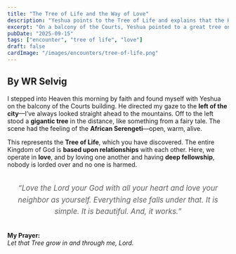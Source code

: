 ```yaml
---
title: "The Tree of Life and the Way of Love"
description: "Yeshua points to the Tree of Life and explains that the Kingdom runs on relationships and love."
excerpt: "On a balcony of the Courts, Yeshua pointed to a great tree on the horizon and said the Kingdom runs on one simple rule: love."
pubDate: "2025-09-15"
tags: ["encounter", "tree of life", "love"]
draft: false
cardImage: "/images/encounters/tree-of-life.png"
---
```


## By WR Selvig

I stepped into Heaven this morning by faith and found myself with Yeshua on the balcony of the Courts building. He directed my gaze to the **left of the city**—I’ve always looked straight ahead to the mountains. Off to the left stood a **gigantic tree** in the distance, like something from a fairy tale. The scene had the feeling of the **African Serengeti**—open, warm, alive.

This represents the **Tree of Life**, which you have discovered. The entire Kingdom of God is **based upon relationships** with each other. Here, we operate in **love**, and by loving one another and having **deep fellowship**, nobody is lorded over and no one is harmed.

<figure class="scripture-center">
  <blockquote>
    “Love the Lord your God with all your heart and love your neighbor as yourself.
    Everything else falls under that. It is simple. It is beautiful. And, it works.”
  </blockquote>
</figure>

**My Prayer:**  
*Let that Tree grow in and through me, Lord.*

<style>
  .scripture-center{
    text-align: center;
    max-width: 52ch;
    margin: 2rem auto;
    font-style: italic;
    line-height: 1.6;
  }
  .scripture-center blockquote{
    border-left: 0;
    padding-left: 0;
    margin: 0;
    font-size: 1.2em;
  }
</style>
